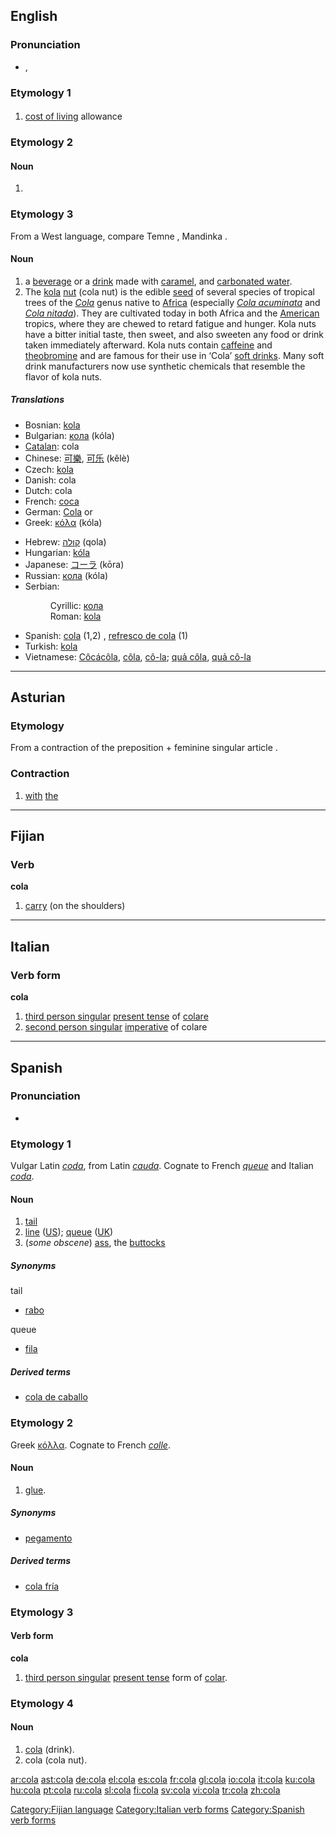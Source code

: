 ==English==

===Pronunciation===
* {{IPA|/ˈkolə/}}, {{SAMPA|/'ko-la/}}
*: {{rhymes|əʊlə}}

===Etymology 1===

===={{acronym}}====
{{infl|en|acronym}}

# [[cost of living]] allowance

===Etymology 2===

====Noun====
{{en-noun}}

# {{obsolete}} {{plural of|colon}}

===Etymology 3===
From a West {{African.}} language, compare Temne {{term|kola|lang=tem}}, Mandinka {{term|kola|lang=mnk}}.

====Noun====
{{en-noun}}

# a [[beverage]] or a [[drink#Noun|drink]] made with [[caramel]], and [[carbonated water]].
# The [[kola]] [[nut]] (cola nut) is the edible [[seed]] of several species of tropical trees of the ''[[Cola]]'' genus native to [[Africa]] (especially ''[[Cola acuminata]]'' and ''[[Cola nitada]]''). They are cultivated today in both Africa and the [[America|American]] tropics, where they are chewed to retard fatigue and hunger. Kola nuts have a bitter initial taste, then sweet, and also sweeten any food or drink taken immediately afterward. Kola nuts contain [[caffeine]] and [[theobromine]] and are famous for their use in ‘Cola’ [[soft drink]]s. Many soft drink manufacturers now use synthetic chemicals that resemble the flavor of kola nuts.

=====Translations=====
{{top}}
* Bosnian: [[kola]] {{f}}
* Bulgarian: [[кола]] (kóla) {{f}}
* [[Catalan]]: cola {{f}}
* Chinese: [[可樂]], [[可乐]] (kělè)
* Czech: [[kola]] {{f}}
* Danish: cola
* Dutch: cola {{m}}
* French: [[coca]] {{m}}
* German: [[Cola]] {{f}} or {{n}}
* Greek: [[κόλα]] (kóla)
{{mid}}
* Hebrew: [[קולה]] (qola) {{f}}
* Hungarian: [[kóla]]
* Japanese: [[コーラ]] (kōra)
* Russian: [[кола]] (kóla) {{f}}
* Serbian:
*: Cyrillic: [[кола]] {{f}}
*: Roman: [[kola]] {{f}}
* Spanish: [[cola#Spanish|cola]] (1,2) {{f}}, [[refresco de cola]] {{m}} (1)
* Turkish: [[kola]]
* Vietnamese: [[Côcácôla]], [[côla#Vietnamese|côla]], [[cô-la]]; [[quả côla]], [[quả cô-la]]
{{bottom}}

----

==Asturian==

===Etymology===
From a contraction of the preposition {{term|con||with|lang=ast}} + feminine singular article {{term|la||the|lang=ast}}.

===Contraction===
{{infl|ast|contraction|g=f|masculine|col|neuter|colo|masculine plural|colos|feminine plural|coles}}

# [[with]] [[the]]

----

==Fijian==

===Verb===
'''cola'''

# [[carry]] (on the shoulders)

[[Category:Fijian language]]

----

==Italian==

===Verb form===
'''cola'''

# [[third person singular]]  [[present tense]] of [[colare]]
# [[second person singular]] [[imperative]] of colare

[[Category:Italian verb forms]]

----

==Spanish==

===Pronunciation===
* {{IPA|/ˈkola/|lang=es}}

===Etymology 1===
Vulgar Latin ''[[coda]]'', from Latin ''[[cauda]]''. Cognate to French ''[[queue]]'' and Italian ''[[coda]]''.

====Noun====
{{es-noun-f}}

# [[tail]]
# [[line#Noun|line]] ([[w:American English|US]]); [[queue]] ([[w:British English|UK]])
# (''some obscene'') [[ass]], the [[buttock]]s

=====Synonyms=====
;tail
* [[rabo]]
;queue
* [[fila]] {{f}}

=====Derived terms=====
* [[cola de caballo]] {{f}}

===Etymology 2===
Greek [[κόλλα]]. Cognate to French ''[[colle]]''.

====Noun====
{{es-noun-f}}

# [[glue]].

=====Synonyms=====
* [[pegamento]]

=====Derived terms=====
* [[cola fría]]

===Etymology 3===

====Verb form====
'''cola'''

# [[third person singular]] [[present tense]] form of [[colar]].

===Etymology 4===

====Noun====
{{es-noun-f}}

# [[cola#English|cola]] (drink).
# cola (cola nut).

[[Category:Spanish verb forms]]

[[ar:cola]]
[[ast:cola]]
[[de:cola]]
[[el:cola]]
[[es:cola]]
[[fr:cola]]
[[gl:cola]]
[[io:cola]]
[[it:cola]]
[[ku:cola]]
[[hu:cola]]
[[pt:cola]]
[[ru:cola]]
[[sl:cola]]
[[fi:cola]]
[[sv:cola]]
[[vi:cola]]
[[tr:cola]]
[[zh:cola]]